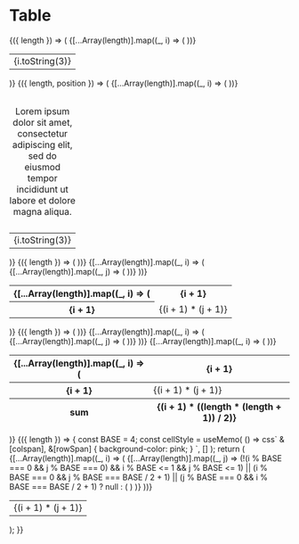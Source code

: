 
<Meta title="reset-css/table" />

# Table


<Canvas>
  <Story
    name="Minimum"
    args={{
      length: 4,
    }}
    argTypes={{
      length: { control: { type: "number", min: 0 } },
    }}
  >
    {({ length }) => (
      <table>
        <tr>
          {[...Array(length)].map((_, i) => (
            <td key={i}>{i.toString(3)}</td>
          ))}
        </tr>
      </table>
    )}
  </Story>
</Canvas>

<Canvas>
  <Story
    name="Caption"
    args={{
      length: 4,
      position: "top",
    }}
    argTypes={{
      length: { control: { type: "number", min: 0 } },
      position: {
        control: { type: "inline-radio", options: ["top", "bottom"] },
      },
    }}
  >
    {({ length, position }) => (
      <table>
        <caption style={{ captionSide: position }}>
          <p>
            Lorem ipsum dolor sit amet, consectetur adipiscing elit, sed do
            eiusmod tempor incididunt ut labore et dolore magna aliqua.
          </p>
        </caption>
        <tbody>
          <tr>
            {[...Array(length)].map((_, i) => (
              <td key={i}>{i.toString(3)}</td>
            ))}
          </tr>
        </tbody>
      </table>
    )}
  </Story>
</Canvas>

<Canvas>
  <Story
    name="Column"
    args={{
      length: 10,
    }}
    argTypes={{
      length: { control: { type: "number", min: 1, max: 20 } },
    }}
  >
    {({ length }) => (
      <table>
        <colgroup
          span={Math.floor((length + 1) / 3 + 1)}
          style={{ backgroundColor: "lightgreen" }}
        />
        <colgroup>
          <col span={1} />
          <col span={1} style={{ backgroundColor: "lightsalmon" }} />
        </colgroup>
        <tbody>
          <tr>
            <th />
            {[...Array(length)].map((_, i) => (
              <th key={i}>{i + 1}</th>
            ))}
          </tr>
          {[...Array(length)].map((_, i) => (
            <tr key={i}>
              <th>{i + 1}</th>
              {[...Array(length)].map((_, j) => (
                <td key={j}>{(i + 1) * (j + 1)}</td>
              ))}
            </tr>
          ))}
        </tbody>
      </table>
    )}
  </Story>
</Canvas>

<Canvas>
  <Story
    name="Head Body Foot"
    args={{
      length: 10,
    }}
    argTypes={{
      length: { control: { type: "number", min: 1, max: 20 } },
    }}
  >
    {({ length }) => (
      <table>
        <thead>
          <tr>
            <th />
            {[...Array(length)].map((_, i) => (
              <th key={i}>{i + 1}</th>
            ))}
          </tr>
        </thead>
        <tbody>
          {[...Array(length)].map((_, i) => (
            <tr key={i}>
              <th>{i + 1}</th>
              {[...Array(length)].map((_, j) => (
                <td key={j}>{(i + 1) * (j + 1)}</td>
              ))}
            </tr>
          ))}
        </tbody>
        <tfoot>
          <tr>
            <th>sum</th>
            {[...Array(length)].map((_, i) => (
              <th key={i}>{(i + 1) * ((length * (length + 1)) / 2)}</th>
            ))}
          </tr>
        </tfoot>
      </table>
    )}
  </Story>
</Canvas>

<Canvas>
  <Story
    name="Cells"
    args={{
      length: 10,
    }}
    argTypes={{
      length: { control: { type: "number", min: 2, max: 20, step: 2 } },
    }}
  >
    {({ length }) => {
      const BASE = 4;
      const cellStyle = useMemo(
        () => css`
          &[colspan],
          &[rowSpan] {
            background-color: pink;
          }
        `,
        []
      );
      return (
        <table>
          <tbody>
            {[...Array(length)].map((_, i) => (
              <tr key={i}>
                {[...Array(length)].map((_, j) =>
                  (!(i % BASE === 0 && j % BASE === 0) &&
                    i % BASE <= 1 &&
                    j % BASE <= 1) ||
                  (i % BASE === 0 && j % BASE === BASE / 2 + 1) ||
                  (j % BASE === 0 && i % BASE === BASE / 2 + 1) ? null : (
                    <td
                      key={j}
                      colSpan={
                        i % BASE === 0 && (j % BASE) % (BASE / 2) === 0
                          ? 2
                          : undefined
                      }
                      rowSpan={
                        j % BASE === 0 && (i % BASE) % (BASE / 2) === 0
                          ? 2
                          : undefined
                      }
                      className={cellStyle}
                    >
                      {(i + 1) * (j + 1)}
                    </td>
                  )
                )}
              </tr>
            ))}
          </tbody>
        </table>
      );
    }}
  </Story>
</Canvas>
